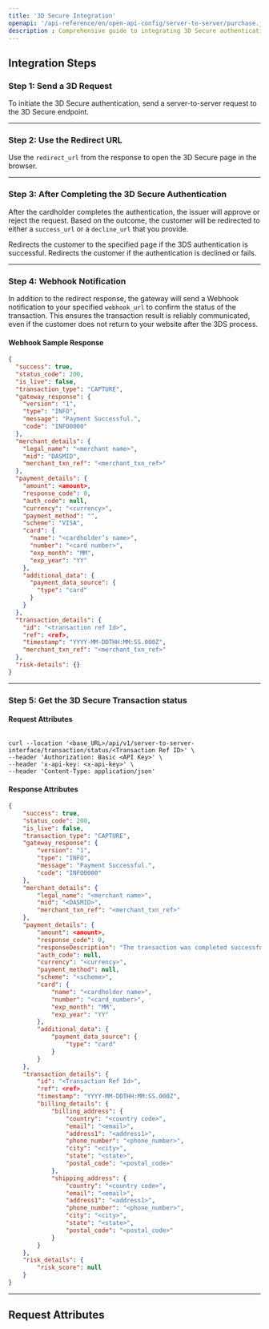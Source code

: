```yaml
---
title: '3D Secure Integration'
openapi: '/api-reference/en/open-api-config/server-to-server/purchase.json POST /api/v1/server-to-server-interface/paymentv2'
description : Comprehensive guide to integrating 3D Secure authentication for enhanced transaction security. 
---
```


## **Integration Steps**

### **Step 1: Send a 3D Request**
To initiate the 3D Secure authentication, send a server-to-server request to the 3D Secure endpoint.

---

### **Step 2: Use the Redirect URL**
Use the `redirect_url` from the response to open the 3D Secure page in the browser.

---

### **Step 3: After Completing the 3D Secure Authentication**

After the cardholder completes the authentication, the issuer will approve or reject the request. Based on the outcome, the customer will be redirected to either a `success_url` or a `decline_url` that you provide.

<CardGroup> <Card title="success_url" icon="shield-check"> Redirects the customer to the specified page if the 3DS authentication is successful. </Card> <Card title="decline_url" icon="circle-xmark"> Redirects the customer if the authentication is declined or fails.</Card> </CardGroup>

---

### **Step 4: Webhook Notification**
In addition to the redirect response, the gateway will send a Webhook notification to your specified `webhook_url` to confirm the status of the transaction. This ensures the transaction result is reliably communicated, even if the customer does not return to your website after the 3DS process.

#### **Webhook Sample Response**
```json
{
  "success": true,
  "status_code": 200,
  "is_live": false,
  "transaction_type": "CAPTURE",
  "gateway_response": {
    "version": "1",
    "type": "INFO",
    "message": "Payment Successful.",
    "code": "INFO0000"
  },
  "merchant_details": {
    "legal_name": "<merchant name>",
    "mid": "DASMID",
    "merchant_txn_ref": "<merchant_txn_ref>"
  },
  "payment_details": {
    "amount": <amount>,
    "response_code": 0,
    "auth_code": null,
    "currency": "<currency>",
    "payment_method": "",
    "scheme": "VISA",
    "card": {
      "name": "<cardholder’s name>",
      "number": "<card number>",
      "exp_month": "MM",
      "exp_year": "YY"
    },
    "additional_data": {
      "payment_data_source": {
        "type": "card"
      }
    }
  },
  "transaction_details": {
    "id": "<transaction ref Id>",
    "ref": <ref>,
    "timestamp": "YYYY-MM-DDTHH:MM:SS.000Z",
    "merchant_txn_ref": "<merchant_txn_ref>"
  },
  "risk-details": {}
}
```

---

### **Step 5: Get the 3D Secure Transaction status**

#### **Request Attributes**
```curl

curl --location '<base_URL>/api/v1/server-to-server-interface/transaction/status/<Transaction Ref ID>' \
--header 'Authorization: Basic <API Key>' \
--header 'x-api-key: <x-api-key>' \
--header 'Content-Type: application/json'

```

#### **Response Attributes**
```json
{
    "success": true,
    "status_code": 200,
    "is_live": false,
    "transaction_type": "CAPTURE",
    "gateway_response": {
        "version": "1",
        "type": "INFO",
        "message": "Payment Successful.",
        "code": "INFO0000"
    },
    "merchant_details": {
        "legal_name": "<merchant name>",
        "mid": "<DASMID>",
        "merchant_txn_ref": "<merchant_txn_ref>"
    },
    "payment_details": {
        "amount": <amount>,
        "response_code": 0,
        "responseDescription": "The transaction was completed successfully.",
        "auth_code": null,
        "currency": "<currency>",
        "payment_method": null,
        "scheme": "<scheme>",
        "card": {
            "name": "<cardholder name>",
            "number": "<card_number>",
            "exp_month": "MM",
            "exp_year": "YY"
        },
        "additional_data": {
            "payment_data_source": {
                "type": "card"
            }
        }
    },
    "transaction_details": {
        "id": "<Transaction Ref Id>",
        "ref": <ref>,
        "timestamp": "YYYY-MM-DDTHH:MM:SS.000Z",
        "billing_details": {
            "billing_address": {
                "country": "<country code>",
                "email": "<email>",
                "address1": "<address1>",
                "phone_number": "<phone_number>",
                "city": "<city>",
                "state": "<state>",
                "postal_code": "<postal_code>"
            },
            "shipping_address": {
                "country": "<country code>",
                "email": "<email>",
                "address1": "<address1>",
                "phone_number": "<phone_number>",
                "city": "<city>",
                "state": "<state>",
                "postal_code": "<postal_code>"
            }
        }
    },
    "risk_details": {
        "risk_score": null
    }
}
```

---

## Request Attributes

